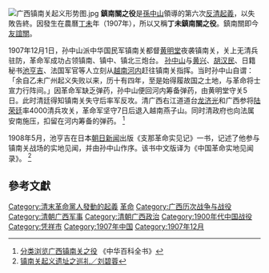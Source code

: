 [[File:广西镇南关起义形势图.jpg|thumb]]
'''鎮南關之役'''是[[孫中山|孫中山]]領導的第六次[[反清起義|反清起義]]，以失敗告終。因發生在農曆[[丁未|丁未]]年（1907年），所以又稱'''丁未鎮南關之役'''。鎮南關即今[[友誼關|友誼關]]。

1907年12月1日，孙中山派中华国民军镇南关都督[[黄明堂|黄明堂]]夜袭镇南关，关上无清兵驻防，革命军成功占领镇南、镇中、镇北三炮台。 [[孙中山|孙中山]]与[[黄兴|黄兴]]、[[胡汉民|胡汉民]]、日籍秘书[[池亨吉|池亨吉]]、法国军官等人立刻从[[越南|越南]][[河内|河内]]赶往镇南关指挥。当时孙中山自谓：「余自乙未广州起义失败以来，历十有四年，至是始得履故国之土地，与革命将士宣力行阵间。」因革命军缺乏弹药，孙中山便回河内筹备弹药，由黄明堂守关5日。此时清廷得知镇南关失守后率军反攻。清广西右江道道台[[龙济光|龙济光]]和广西参将[[陆荣廷|陆荣廷]]率4000清兵攻关，革命军坚守7日后退入越南燕子山。同时清政府也向法属安南施压，扣留在河内筹备的弹药。 <ref>[http://ap6.pccu.edu.tw/Encyclopedia/data.asp?id=3223&forepage=1 分类浏览广西镇南关之役] {{Wayback|url=http://ap6.pccu.edu.tw/Encyclopedia/data.asp?id=3223&forepage=1 |date=20141022120646 }}《中华百科全书》</ref>

1908年5月，池亨吉在日本[[朝日新闻|朝日新闻]]出版《支那革命实见记》一书，记述了他参与镇南关战场的实地见闻，并由孙中山作序。该书中文版译为《中国革命实地见闻录》。 <ref>[http://www.yatsen.gov.tw/chinese/publication/show.php?url=%2Fchinese%2Fpublication%2Findex.php%3Fp_id%3D17%26PHPSESSID%3D0901&id=483&PHPSESSID=0901 镇南关起义遗址之巡礼／刘碧蓉]{{dead link|date=2018年2月 |bot=InternetArchiveBot |fix-attempted=yes }}</ref>

==參考文獻==
{{reflist}}

{{十次革命起義}}

[[Category:清末革命黨人發動的起義|Category:清末革命黨人發動的起義]]
[[Category:中国同盟会|革命]]
[[Category:广西历次战争与战役|Category:广西历次战争与战役]]
[[Category:清朝广西军事|Category:清朝广西军事]]
[[Category:清朝广西政治|Category:清朝广西政治]]
[[Category:1900年代中国战役|Category:1900年代中国战役]]
[[Category:凭祥市|Category:凭祥市]]
[[Category:1907年中国|Category:1907年中国]]
[[Category:1907年12月|Category:1907年12月]]